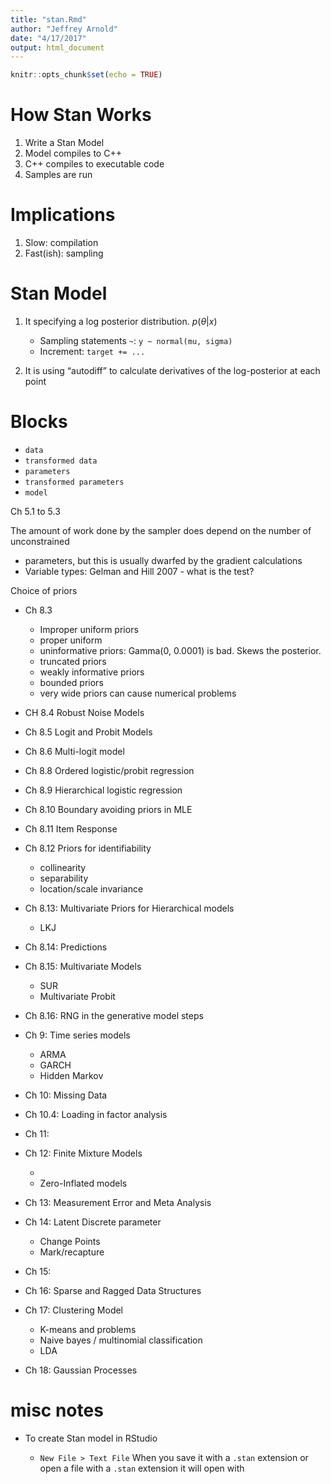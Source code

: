 ```yaml
---
title: "stan.Rmd"
author: "Jeffrey Arnold"
date: "4/17/2017"
output: html_document
---
```


```r
knitr::opts_chunk$set(echo = TRUE)
```

# How Stan Works

1. Write a Stan Model
2. Model compiles to C++
3. C++ compiles to executable code
4. Samples are run

# Implications

1. Slow: compilation
2. Fast(ish): sampling

# Stan Model

1. It specifying a log posterior distribution. 
    $p(\theta | x)$
    
    - Sampling statements `~`: `y ~ normal(mu, sigma)`
    - Increment: `target += ...`
    
    
2. It is using "autodiff" to calculate derivatives of the log-posterior at each point


# Blocks

- `data`
- `transformed data`
- `parameters`
- `transformed parameters`
- `model`

Ch 5.1 to 5.3

The amount of work done by the sampler does depend on the number of unconstrained

- parameters, but this is usually dwarfed by the gradient calculations
- Variable types: Gelman and Hill 2007 - what is the test? 

Choice of priors

- Ch 8.3

    - Improper uniform priors
    - proper uniform
    - uninformative priors: Gamma(0, 0.0001) is bad. Skews the posterior.
    - truncated priors
    - weakly informative priors
    - bounded priors
    - very wide priors can cause numerical problems
    
- CH 8.4 Robust Noise Models
- Ch 8.5 Logit and Probit Models
- Ch 8.6 Multi-logit model
- Ch 8.8 Ordered logistic/probit regression
- Ch 8.9 Hierarchical logistic regression
- Ch 8.10 Boundary avoiding priors in MLE
- Ch 8.11 Item Response
- Ch 8.12 Priors for identifiability

    - collinearity
    - separability
    - location/scale invariance
    
- Ch 8.13: Multivariate Priors for Hierarchical models

    - LKJ

- Ch 8.14: Predictions
- Ch 8.15: Multivariate Models

    - SUR
    - Multivariate Probit
    
- Ch 8.16: RNG in the generative model steps
- Ch 9: Time series models
  
    - ARMA
    - GARCH
    - Hidden Markov
    
- Ch 10: Missing Data
- Ch 10.4: Loading in factor analysis
- Ch 11: 
- Ch 12: Finite Mixture Models

    - 
    - Zero-Inflated models
    
- Ch 13: Measurement Error and Meta Analysis
- Ch 14: Latent Discrete parameter

    - Change Points
    - Mark/recapture
    
- Ch 15:
- Ch 16: Sparse and Ragged Data Structures
- Ch 17: Clustering Model

    - K-means and problems
    - Naive bayes / multinomial classification
    - LDA
    
- Ch 18: Gaussian Processes

# misc notes

- To create Stan model in RStudio

    - `New File > Text File` When you save it with a `.stan` extension or open a file with a `.stan` extension it will open with 
